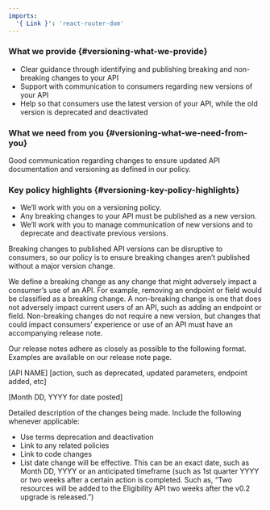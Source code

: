 ```yaml
---
imports:
  '{ Link }': 'react-router-dom'
---
```


<div className="feature" role="region" aria-label="Versioning Expectations Summary">

### What we provide {#versioning-what-we-provide}

- Clear guidance through identifying and publishing breaking and non-breaking changes to your API
- Support with communication to consumers regarding new versions of your API
- Help so that consumers use the latest version of your API, while the old version is deprecated and deactivated

### What we need from you {#versioning-what-we-need-from-you}

Good communication regarding changes to ensure updated API documentation and versioning as defined in our policy.

### Key policy highlights {#versioning-key-policy-highlights}

- We’ll work with you on a versioning policy.
- Any breaking changes to your API must be published as a new version.
- We’ll work with you to manage communication of new versions and to deprecate and deactivate previous versions.

</div>

Breaking changes to published API versions can be disruptive to consumers, so our policy is to ensure breaking changes aren’t published without a major version change.

We define a breaking change as any change that might adversely impact a consumer’s use of an API. For example, removing an endpoint or field would be classified as a breaking change. A non-breaking change is one that does not adversely impact current users of an API, such as adding an endpoint or field. Non-breaking changes do not require a new version, but changes that could impact consumers’ experience or use of an API must have an accompanying <Link to="/release-notes">release note</Link>.

Our release notes adhere as closely as possible to the following format. Examples are available on our <Link to="/release-notes">release note page</Link>.

\[API NAME\] \[action, such as deprecated, updated parameters, endpoint added, etc\]

\[Month DD, YYYY for date posted\]

Detailed description of the changes being made. Include the following whenever applicable:

- Use terms deprecation and deactivation
- Link to any related policies
- Link to code changes
- List date change will be effective. This can be an exact date, such as Month DD, YYYY or an anticipated timeframe (such as 1st quarter YYYY or two weeks after a certain action is completed. Such as, “Two resources will be added to the Eligibility API two weeks after the v0.2 upgrade is released.”)
